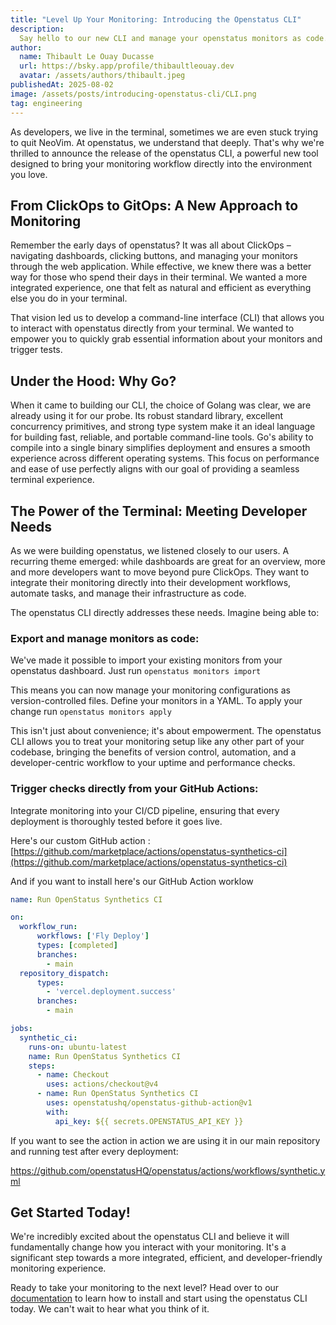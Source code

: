 ```yaml
---
title: "Level Up Your Monitoring: Introducing the Openstatus CLI"
description:
  Say hello to our new CLI and manage your openstatus monitors as code.
author:
  name: Thibault Le Ouay Ducasse
  url: https://bsky.app/profile/thibaultleouay.dev
  avatar: /assets/authors/thibault.jpeg
publishedAt: 2025-08-02
image: /assets/posts/introducing-openstatus-cli/CLI.png
tag: engineering
---
```


As developers, we live in the terminal, sometimes we are even stuck trying to quit NeoVim. At openstatus, we understand that deeply. That's why we're thrilled to announce the release of the openstatus CLI, a powerful new tool designed to bring your monitoring workflow directly into the environment you love.

## From ClickOps to GitOps: A New Approach to Monitoring

Remember the early days of openstatus? It was all about ClickOps – navigating dashboards, clicking buttons, and managing your monitors through the web application. While effective, we knew there was a better way for those who spend their days in their terminal. We wanted a more integrated experience, one that felt as natural and efficient as everything else you do in your terminal.

That vision led us to develop a command-line interface (CLI) that allows you to interact with openstatus directly from your terminal. We wanted to empower you to quickly grab essential information about your monitors and trigger tests.

## Under the Hood: Why Go?

When it came to building our CLI, the choice of Golang was clear, we are already using it for our probe. Its robust standard library, excellent concurrency primitives, and strong type system make it an ideal language for building fast, reliable, and portable command-line tools. Go's ability to compile into a single binary simplifies deployment and ensures a smooth experience across different operating systems. This focus on performance and ease of use perfectly aligns with our goal of providing a seamless terminal experience.

## The Power of the Terminal: Meeting Developer Needs

As we were building openstatus, we listened closely to our users. A recurring theme emerged: while dashboards are great for an overview, more and more developers want to move beyond pure ClickOps. They want to integrate their monitoring directly into their development workflows, automate tasks, and manage their infrastructure as code.

The openstatus CLI directly addresses these needs. Imagine being able to:


### Export and manage monitors as code:

We've made it possible to import your existing monitors from your openstatus dashboard.
Just run `openstatus monitors import`

This means you can now manage your monitoring configurations as version-controlled files. Define your monitors in a YAML. To apply your change run `openstatus monitors apply`

This isn't just about convenience; it's about empowerment. The openstatus CLI allows you to treat your monitoring setup like any other part of your codebase, bringing the benefits of version control, automation, and a developer-centric workflow to your uptime and performance checks.



### Trigger checks directly from your GitHub Actions:

Integrate monitoring into your CI/CD pipeline, ensuring that every deployment is thoroughly tested before it goes live.

Here's our custom GitHub action : [https://github.com/marketplace/actions/openstatus-synthetics-ci](https://github.com/marketplace/actions/openstatus-synthetics-ci)

And if you want to install here's our GitHub Action worklow

```yaml
name: Run OpenStatus Synthetics CI

on:
  workflow_run:
      workflows: ['Fly Deploy']
      types: [completed]
      branches:
        - main
  repository_dispatch:
      types:
        - 'vercel.deployment.success'
      branches:
        - main

jobs:
  synthetic_ci:
    runs-on: ubuntu-latest
    name: Run OpenStatus Synthetics CI
    steps:
      - name: Checkout
        uses: actions/checkout@v4
      - name: Run OpenStatus Synthetics CI
        uses: openstatushq/openstatus-github-action@v1
        with:
          api_key: ${{ secrets.OPENSTATUS_API_KEY }}
```

If you want to see the action in action  we are using it in our main repository and running test after every deployment:

https://github.com/openstatusHQ/openstatus/actions/workflows/synthetic.yml


## Get Started Today!

We're incredibly excited about the openstatus CLI and believe it will fundamentally change how you interact with your monitoring. It's a significant step towards a more integrated, efficient, and developer-friendly monitoring experience.

Ready to take your monitoring to the next level? Head over to our [documentation](https://docs.openstatus.dev/cli/getting-started/) to learn how to install and start using the openstatus CLI today. We can't wait to hear what you think of it.
